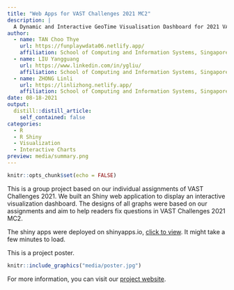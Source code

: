 ```yaml
---
title: "Web Apps for VAST Challenges 2021 MC2"
description: |
  A Dynamic and Interactive GeoTime Visualisation Dashboard for 2021 VAST Challenges 2
author:
  - name: TAN Choo Thye
    url: https://funplaywdata06.netlify.app/
    affiliation: School of Computing and Information Systems, Singapore Management University
  - name: LIU Yangguang
    url: https://www.linkedin.com/in/ygliu/
    affiliation: School of Computing and Information Systems, Singapore Management University
  - name: ZHONG Linli
    url: https://linlizhong.netlify.app/
    affiliation: School of Computing and Information Systems, Singapore Management University
date: 08-18-2021
output:
  distill::distill_article:
    self_contained: false
categories:
  - R
  - R Shiny
  - Visualization
  - Interactive Charts
preview: media/summary.png
---
```



```r
knitr::opts_chunk$set(echo = FALSE)
```

This is a group project based on our individual assignments of VAST Challenges 2021. We built an Shiny web application to display an interactive visualization dashboard. The designs of all graphs were based on our assignments and aim to help readers fix questions in VAST Challenges 2021 MC2.

The shiny apps were deployed on shinyapps.io, [click to view](https://ygliu.shinyapps.io/vast2021/). It might take a few minutes to load.

This is a project poster.

```r
knitr::include_graphics("media/poster.jpg")
```

For more information, you can visit our [project website](https://vast2021.netlify.app/).


